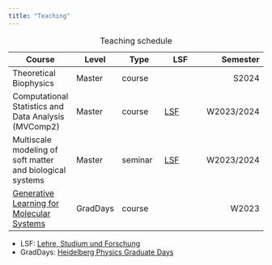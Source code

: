 ```yaml
---
title: "Teaching"
---
```


| Course | Level | Type | LSF | Semester |
|--------|-------|-------|-------|---------:|
| Theoretical Biophysics | Master | course | | S2024 |
| Computational Statistics and Data Analysis (MVComp2) | Master | course | [LSF](https://lsf.uni-heidelberg.de/qisserver/rds?state=verpublish&status=init&vmfile=no&moduleCall=webInfo&publishConfFile=webInfo&publishSubDir=veranstaltung&veranstaltung.veranstid=392643) | W2023/2024 |
| Multiscale modeling of soft matter and biological systems | Master | seminar | [LSF](https://lsf.uni-heidelberg.de/qisserver/rds?state=verpublish&status=init&vmfile=no&moduleCall=webInfo&publishConfFile=webInfo&publishSubDir=veranstaltung&veranstaltung.veranstid=393154) | W2023/2024 |
| [Generative Learning for Molecular Systems](https://gen-learn-mol-sys23.tristanbereau.com/) | GradDays | course | | W2023 |

: Teaching schedule

- LSF: [Lehre, Studium und Forschung](https://lsf.uni-heidelberg.de/qisserver/rds?state=user&type=0)
- GradDays: [Heidelberg Physics Graduate Days](https://www.physik.uni-heidelberg.de/graddays/?lang=en)
